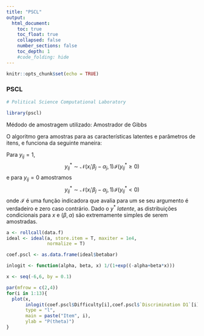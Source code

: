 ```yaml
---
title: "PSCL"
output:
  html_document:
    toc: true
    toc_float: true
    collapsed: false
    number_sections: false
    toc_depth: 1
    #code_folding: hide
---
```


```r
knitr::opts_chunk$set(echo = TRUE)
```

### PSCL

```r
# Political Science Computational Laboratory

library(pscl)
```

Médodo de amostragem utilizado: Amostrador de Gibbs

O algoritmo gera amostras para as características latentes e parâmetros de itens, e funciona da seguinte maneira:

Para $y_{ij} = 1$, $$y_{ij}^* \sim \mathcal{N}(x_i' \beta_j - \alpha_j, 1)\mathcal{I}(y_{ij}^* \geq 0)$$ e para $y_{ij}=0$ amostramos $$y_{ij}^* \sim \mathcal{N}( x_i' \beta_j - \alpha_j, 1)\mathcal{I}(y_{ij}^* < 0)$$ onde $\mathcal{I}$ é uma função indicadora que avalia para um se seu argumento é verdadeiro e zero caso contrário. Dado o $y^*\ latente$, as distribuições condicionais para $x$ e $(\beta,\alpha)$ são extremamente simples de serem amostradas.

```r
a <- rollcall(data.f)
ideal <- ideal(a, store.item = T, maxiter = 1e4,
               normalize = T)

coef.pscl <- as.data.frame(ideal$betabar)

inlogit <- function(alpha, beta, x) 1/(1+exp((-alpha+beta*x)))

x <- seq(-6,6, by = 0.1)

par(mfrow = c(2,4))
for(i in 1:13){
  plot(x,
       inlogit(coef.pscl$Difficulty[i],coef.pscl$`Discrimination D1`[i], x),
       type = "l",
       main = paste("Item", i),
       ylab = "P(theta)")
}

```
